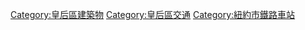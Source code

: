 [[Category:皇后區建築物|Category:皇后區建築物]]
[[Category:皇后區交通|Category:皇后區交通]]
[[Category:紐約市鐵路車站|Category:紐約市鐵路車站]]